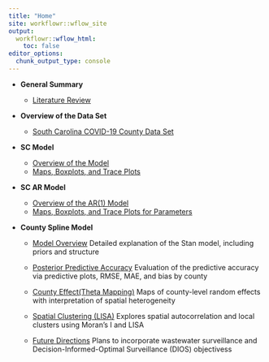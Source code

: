 ```yaml
---
title: "Home"
site: workflowr::wflow_site
output:
  workflowr::wflow_html:
    toc: false
editor_options:
  chunk_output_type: console
---
```


- **General Summary** 

  - [Literature Review](literature.html) 
  
- **Overview of the Data Set**

  - [South Carolina COVID-19 County Data Set](data.html)
  
- **SC Model**
  
  - [Overview of the Model](scmodel-stan.html) 
  - [Maps, Boxplots, and Trace Plots](mapsboxplots.html)

- **SC AR Model**
  
  - [Overview of the AR(1) Model](stanAR-sc.html)
  - [Maps, Boxplots, and Trace Plots for Parameters](mapsboxplotsAR.html)

- **County Spline Model**

  - [Model Overview](model_overview_new.html)
  Detailed explanation of the Stan model, including priors and structure
  
  - [Posterior Predictive Accuracy](posterior_predictions.html)
  Evaluation of the predictive accuracy via predictive plots, RMSE, MAE, and bias by county
  
  - [County Effect(Theta Mapping)](theta_mapping.html)
  Maps of county-level random effects with interpretation of spatial heterogeneity
  
  - [Spatial Clustering (LISA)](spatial_clustering.html)
  Explores spatial autocorrelation and local clusters using Moran's I and LISA
  
  - [Future Directions](future_directions.html)
  Plans to incorporate wastewater surveillance and Decision-Informed-Optimal Surveillance (DIOS) objectivess
